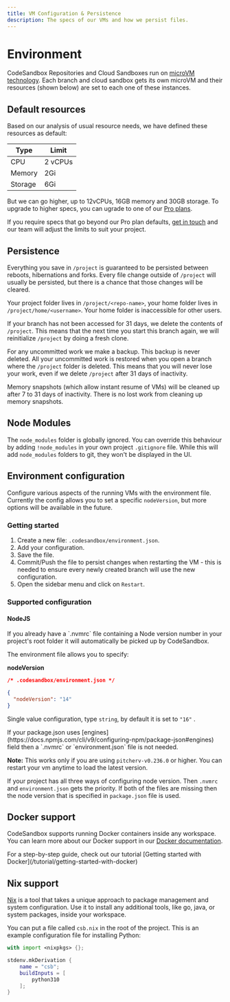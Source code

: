 ```yaml
---
title: VM Configuration & Persistence
description: The specs of our VMs and how we persist files.
---
```



# Environment

CodeSandbox Repositories and Cloud Sandboxes run on [microVM technology](https://codesandbox.io/blog/how-we-clone-a-running-vm-in-2-seconds). Each branch and cloud sandbox gets its own microVM and their resources (shown below) are set to each one of these instances.

## Default resources

Based on our analysis of usual resource needs, we have defined these resources as default:

| Type    | Limit   |
| ------- | ------- |
| CPU     | 2 vCPUs |
| Memory  | 2Gi     |
| Storage | 6Gi     |

But we can go higher, up to 12vCPUs, 16GB memory and 30GB storage. To upgrade to higher specs, you can ugrade to one of our [Pro plans](https://codesandbox.io/pro).

If you require specs that go beyond our Pro plan defaults, [get in touch](mailto:support@codesandbox.io) and our team will adjust the limits to suit your project.

## Persistence

Everything you save in `/project` is guaranteed to be persisted between reboots, hibernations and forks. Every file change outside of `/project` will usually be persisted, but there is a chance that those changes will be cleared.

Your project folder lives in `/project/<repo-name>`, your home folder lives in `/project/home/<username>`. Your home folder is inaccessible for other users.

If your branch has not been accessed for 31 days, we delete the contents of `/project`. This means that the next time you start this branch again, we will reinitialize `/project` by doing a fresh clone.

For any uncommitted work we make a backup. This backup is never deleted. All your uncommitted work is restored when you open a branch where the `/project` folder is deleted. This means that you will never lose your work, even if we delete `/project` after 31 days of inactivity.

Memory snapshots (which allow instant resume of VMs) will be cleaned up after 7 to 31 days of inactivity. There is no lost work from cleaning up memory snapshots.

## Node Modules

The `node_modules` folder is globally ignored. You can override this behaviour by adding `!node_modules` in your own project `.gitignore` file. While this will add `node_modules` folders to git, they won't be displayed in the UI.

## Environment configuration

Configure various aspects of the running VMs with the environment file. Currently the config allows you to set a specific `nodeVersion`, but more options will be available in the future.

### Getting started

1. Create a new file: `.codesandbox/environment.json`.
2. Add your configuration.
3. Save the file.
4. Commit/Push the file to persist changes when restarting the VM - this is needed to ensure every newly created branch will use the new configuration.
5. Open the sidebar menu and click on `Restart`.

### Supported configuration

#### NodeJS

<Callout emoji="⭑">
If you already have a `.nvmrc` file containing a Node version number in your project's root folder it will automatically be picked up by CodeSandbox.
</Callout>

The environment file allows you to specify:

**nodeVersion**

```json
/* .codesandbox/environment.json */

{
  "nodeVersion": "14"
}
```

Single value configuration, type `string`, by default it is set to `"16"` .

<Callout emoji="*">
If your package.json uses [engines](https://docs.npmjs.com/cli/v9/configuring-npm/package-json#engines) field then a `.nvmrc` or `environment.json` file is not needed. 
</Callout>

**Note:** This works only if you are using `pitcherv-v0.236.0` or higher. You can restart your vm anytime to load the latest version.

If your project has all three ways of configuring node version. Then `.nvmrc` and `environment.json` gets the priority. If both of the files are missing then the node version that is specified in `package.json` file is used.

## Docker support

CodeSandbox supports running Docker containers inside any workspace. You can learn more about our Docker support in our [Docker documentation](/learn/environment/docker).

<Callout emoji="⭑">
For a step-by-step guide, check out our tutorial [Getting started with Docker](/tutorial/getting-started-with-docker)
</Callout>

## Nix support

[Nix](https://nixos.org/) is a tool that takes a unique approach to package management and system configuration. Use it to install any additional tools, like go, java, or system packages, inside your workspace.

You can put a file called `csb.nix` in the root of the project. This is an example configuration file for installing Python:

```nix
with import <nixpkgs> {};

stdenv.mkDerivation {
    name = "csb";
    buildInputs = [
        python310
    ];
}
```
